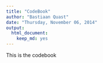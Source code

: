 ```yaml
---
title: "CodeBook"
author: "Bastiaan Quast"
date: "Thursday, November 06, 2014"
output:
  html_document:
    keep_md: yes
---
```


This is the codebook